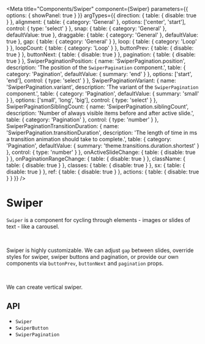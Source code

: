 

<Meta
  title="Components/Swiper"
  component={Swiper}
  parameters={{
    options: { showPanel: true }
  }}
  argTypes={{
    direction: {
      table: {
        disable: true
      }
    },
    alignment: {
      table: {
        category: 'General'
      },
      options: ['center', 'start'],
      control: { type: 'select' }
    },
    snap: {
      table: {
        category: 'General'
      },
      defaultValue: true
    },
    draggable: {
      table: {
        category: 'General'
      },
      defaultValue: true
    },
    gap: {
      table: {
        category: 'General'
      }
    },
    loop: {
      table: {
        category: 'Loop'
      }
    },
    loopCount: {
      table: {
        category: 'Loop'
      }
    },
    buttonPrev: {
      table: {
        disable: true
      }
    },
    buttonNext: {
      table: {
        disable: true
      }
    },
    pagination: {
      table: {
        disable: true
      }
    },
    SwiperPaginationPosition: {
      name: 'SwiperPagination.position',
      description: 'The position of the `SwiperPagination` component.',
      table: {
        category: 'Pagination',
        defaultValue: { summary: 'end' }
      },
      options: ['start', 'end'],
      control: { type: 'select' }
    },
    SwiperPaginationVariant: {
      name: 'SwiperPagination.variant',
      description: 'The variant of the `SwiperPagination` component.',
      table: {
        category: 'Pagination',
        defaultValue: { summary: 'small' }
      },
      options: ['small', 'long', 'big'],
      control: { type: 'select' }
    },
    SwiperPaginationSiblingCount: {
      name: 'SwiperPagination.siblingCount',
      description: 'Number of always visible items before and after active slide.',
      table: {
        category: 'Pagination'
      },
      control: { type: 'number' }
    },
    SwiperPaginationTransitionDuration: {
      name: 'SwiperPagination.transitionDuration',
      description: 'The length of time in ms a transition animation should take to complete.',
      table: {
        category: 'Pagination',
        defaultValue: { summary: 'theme.transitions.duration.shortest' }
      },
      control: { type: 'number' }
    },
    onActiveSlideChange: {
      table: {
        disable: true
      }
    },
    onPaginationRangeChange: {
      table: {
        disable: true
      }
    },
    className: {
      table: {
        disable: true
      }
    },
    classes: {
      table: {
        disable: true
      }
    },
    sx: {
      table: {
        disable: true
      }
    },
    ref: {
      table: {
        disable: true
      }
    },
    actions: {
      table: {
        disable: true
      }
    }
  }}
/>

# Swiper

`Swiper` is a component for cycling through elements - images or slides of text - like a carousel.

<Canvas>
  <Story story={stories.Demo} name="Demo" />
</Canvas>

<ArgsTable story="Demo" />

<br />

Swiper is highly customizable. We can adjust `gap` between slides, override styles for swiper, swiper buttons and
pagination, or provide our own components via `buttonPrev`, `buttonNext` and `pagination` props.

<Canvas>
  <Story
    story={stories.Customization}
    name="Customization"
    argTypes={{
      gap: {
        defaultValue: 8
      }
    }}
  />
</Canvas>

<br />

We can create vertical swiper.

<Canvas>
  <Story story={stories.Vertical} name="Vertical" />
</Canvas>

## API

<ul>
  <li>
    <LinkTo kind="components-api-swiper" story="page">
      <code>Swiper</code>
    </LinkTo>
  </li>
  <li>
    <LinkTo kind="components-api-swiperbutton" story="page">
      <code>SwiperButton</code>
    </LinkTo>
  </li>
  <li>
    <LinkTo kind="components-api-swiperpagination" story="page">
      <code>SwiperPagination</code>
    </LinkTo>
  </li>
</ul>
